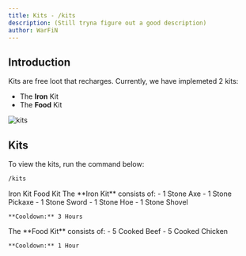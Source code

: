 ```yaml
---
title: Kits - /kits
description: (Still tryna figure out a good description)
author: WarFiN
---
```


## Introduction

Kits are free loot that recharges. Currently, we have implemeted 2 kits: 
- The **Iron** Kit
- The **Food** Kit

![kits](https://github.com/WarFiN123/docs-bugattipvp/blob/main/contents/docs/usage/auction_house/kits.png?raw=true)

## Kits

To view the kits, run the command below:
```bash
/kits
```

<Tabs defaultValue="Iron" className="pt-5 pb-1">
  <TabsList className="">
    <TabsTrigger value="Iron">Iron Kit</TabsTrigger>
    <TabsTrigger value="Food">Food Kit</TabsTrigger>
  </TabsList>
  <TabsContent value="Iron">
    The **Iron Kit** consists of:
    - 1 Stone Axe
    - 1 Stone Pickaxe
    - 1 Stone Sword
    - 1 Stone Hoe
    - 1 Stone Shovel

    **Cooldown:** 3 Hours
  </TabsContent>
  <TabsContent value="Food">
    The **Food Kit** consists of:
    - 5 Cooked Beef
    - 5 Cooked Chicken

    **Cooldown:** 1 Hour
  </TabsContent>
</Tabs>
